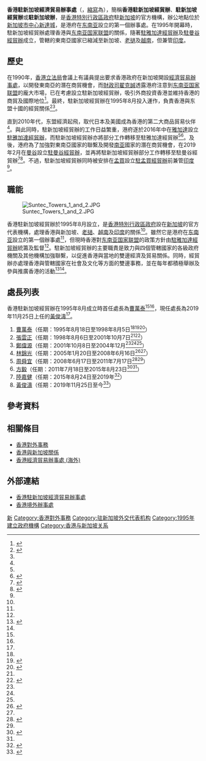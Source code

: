 {{香港政府部門基礎資訊
|中文部門名稱=香港駐新加坡經濟貿易辦事處
|英文部門名稱=Hong Kong Economic and Trade Office (Singapore)
|部門標誌=Hong Kong SAR Regional Emblem.svg
|部門標誌名稱 = 中華人民共和國香港特別行政區政府標誌
|首長職銜=處長
|首長姓名=[[黃俊濤|黃俊濤]]
|副首長職銜=副處長
|副首長姓名=[[鄧俊賢|鄧俊賢]]
|成立年份=1995年
|所屬部門=[[商務及經濟發展局|商務及經濟發展局]]
|總部={{SIN}}<br/>[[新加坡郵政編碼|038989]] [[新達城|新達城]]辦公大樓2座34樓1號
|網站=https://www.hketosin.gov.hk/
}}
'''香港駐新加坡經濟貿易辦事處'''（{{lang-en|Hong Kong Economic and Trade Office (Singapore)}}，[[縮寫|縮寫]]為{{lang|en|HKETO (Singapore)}}），簡稱'''香港駐新加坡經貿辦'''、'''駐新加坡經貿辦'''或'''駐新加坡辦'''，是[[香港特別行政區政府|香港特別行政區政府]]駐[[新加坡|新加坡]]的官方機構，辦公地點位於[[市中心_(新加坡)|新加坡市中心]][[新達城|新達城]]，是港府在[[东南亚|东南亚]]設立的第一個辦事處。在1995年開幕時，駐新加坡經貿辦處理香港與[[东南亚国家联盟|东南亚国家联盟]]的關係，隨著[[香港駐雅加達經濟貿易辦事處|駐雅加達經貿辦]]及[[香港駐曼谷經濟貿易辦事處|駐曼谷經貿辦]]成立，管轄的東南亞國家已縮減至新加坡、[[老撾|老撾]]及[[越南|越南]]，但兼管[[印度|印度]]。

== 歷史 ==
在1990年，[[香港立法局|香港立法局]]會議上有議員提出要求香港政府在新加坡開設[[香港經濟貿易辦事處_(海外)|經濟貿易辦事處]]，以開發東南亞的潛在商貿機會，而[[香港特別行政區財政司司長|財政司]][[翟克誠|翟克誠]]透露港府注意到[[东南亚国家联盟|东南亚国家联盟]]的龐大市場，已在考慮設立駐新加坡經貿辦，吸引外商投資香港並維持香港的商貿及國際地位<ref>{{cite web|url=https://www.legco.gov.hk/yr90-91/chinese/lc_sitg/hansard/h901017.pdf|title=立法局會議過程正式紀錄 一九九○年十月十七日|date=1990-10-17|work=香港立法局|via=香港立法會|access-date=2020-12-16|archive-date=2020-12-26|archive-url=https://web.archive.org/web/20201226120820/https://www.legco.gov.hk/yr90-91/chinese/lc_sitg/hansard/h901017.pdf|dead-url=no}}</ref>。最終，駐新加坡經貿辦在1995年8月投入運作，負責香港與东盟十國的經貿關係<ref name="plm">{{cite web|url=https://www.legco.gov.hk/yr97-98/chinese/panels/ti/minutes/ti031197.htm|title=臨立會文件CB(1)621號|date=1997-11-03|work=香港臨時立法會|via=香港立法會|access-date=2020-12-16|archive-date=2020-12-26|archive-url=https://web.archive.org/web/20201226120819/https://www.legco.gov.hk/yr97-98/chinese/panels/ti/minutes/ti031197.htm|dead-url=no}}</ref><ref name="intro"/>。

直到2010年代，东盟經濟起飛，取代日本及美國成為香港的第二大商品貿易伙伴<ref name=jar"/>。與此同時，駐新加坡經貿辦的工作日益繁重，港府逐於2016年中在[[雅加達|雅加達]]設立[[香港駐雅加達經濟貿易辦事處|駐雅加達經貿辦]]，而駐新加坡經貿辦亦將部分工作轉移至駐雅加達經貿辦<ref name="intro"/><ref name=jar">{{cite web|url=https://www.legco.gov.hk/yr15-16/chinese/panels/ci/papers/ci20160315cb1-642-5-c.pdf|title=立法會CB(1)642/15-16(05)號文件|work=香港立法會|date=2016-03-15|access-date=2020-12-25|archive-date=2019-11-02|archive-url=https://web.archive.org/web/20191102140459/https://www.legco.gov.hk/yr15-16/chinese/panels/ci/papers/ci20160315cb1-642-5-c.pdf|dead-url=no}}</ref>。及後，港府為了加強對東南亞國家的聯繫及開發[[南亚|南亚]]國家的潛在商貿機會，在2019年2月在[[曼谷|曼谷]]設立[[香港駐曼谷經濟貿易辦事處|駐曼谷經貿辦]]，並再將駐新加坡經貿辦部分工作轉移至駐曼谷經貿辦<ref>{{Cite web|url=https://www.info.gov.hk/gia/general/201902/28/P2019022800967.htm|title=香港駐曼谷經濟貿易辦事處投入運作|date=2019-02-28|work=香港特別行政區政府新聞公報|accessdate=2020-12-26|archive-date=2020-12-26|archive-url=https://web.archive.org/web/20201226125135/https://www.info.gov.hk/gia/general/201902/28/P2019022800967.htm|dead-url=no}}</ref><ref name="bang">{{cite web|url=https://www.legco.gov.hk/yr17-18/chinese/panels/ci/papers/ci20180717cb1-1238-8-c.pdf|title=立法會CB(1)1238/17-18(08)號文件|work=香港立法會|date=2018-07-17|access-date=2020-12-25|archive-date=2019-11-03|archive-url=https://web.archive.org/web/20191103100139/https://www.legco.gov.hk/yr17-18/chinese/panels/ci/papers/ci20180717cb1-1238-8-c.pdf|dead-url=no}}</ref>。不過，駐新加坡經貿辦同時被安排在[[孟買|孟買]]設立[[香港駐孟買經濟貿易辦事處|駐孟買經貿辦]]前兼管[[印度|印度]]<ref name="bang"/>。

== 職能 ==
[[File:Suntec_Towers_1_and_2.JPG|thumb]]

香港駐新加坡經貿辦於1995年8月設立，是[[香港特別行政區政府|香港特別行政區政府]]設在[[新加坡|新加坡]]的官方代表機構，處理香港與新加坡、[[老撾|老撾]]、[[越南|越南]]及[[印度|印度]]的關係<ref name="bang"/>。雖然它是港府在[[东南亚|东南亚]]設立的第一個辦事處<ref name="intro"/>，但現時香港對[[东南亚国家联盟|东南亚国家联盟]]的政策方針由[[香港駐雅加達經濟貿易辦事處|駐雅加達經貿辦]]統籌及監督<ref name=jar"/>。駐新加坡經貿辦的主要職責是致力與四個管轄國家的各級政府機關及其他機構加強聯繫，以促進香港與當地的雙邊經濟及貿易關係。同時，經貿辦亦處理香港與管轄國家在社會及文化等方面的雙邊事務，並在每年都積極舉辦及參與推廣香港的活動<ref name="intro">{{cite web|url=https://www.legco.gov.hk/yr18-19/chinese/panels/ci/papers/ci20181120cb1-173-5-c.pdf|title=立法會CB(1)173/18-19(05)號文件|work=香港立法會|date=2018-11-13|access-date=2020-12-25|archive-date=2020-12-25|archive-url=https://web.archive.org/web/20201225031518/https://www.legco.gov.hk/yr18-19/chinese/panels/ci/papers/ci20181120cb1-173-5-c.pdf|dead-url=no}}</ref><ref name="bang"/>。

== 處長列表 ==
香港駐新加坡經貿辦在1995年8月成立時首任處長為[[曹萬泰|曹萬泰]]<ref name="plm"/><ref name="tso"/>，現任處長為2019年11月25日上任的[[黃俊濤_(政府官員)|黃俊濤]]<ref name="latest"/>。

# [[曹萬泰|曹萬泰]]（任期：1995年8月18日至1998年8月5日<ref name="plm"/><ref name="tso">{{Cite web|url=https://www.info.gov.hk/gia/general/201206/13/P201206130297.htm|title=高層官員任命|date=2012-06-13|work=香港特別行政區政府新聞公報|accessdate=2020-12-26|archive-date=2019-09-01|archive-url=https://web.archive.org/web/20190901235437/https://www.info.gov.hk/gia/general/201206/13/P201206130297.htm|dead-url=no}}</ref><ref name="terms">{{Cite web|url=https://www.csb.gov.hk/hkgcsb/doclib/300604lcq5_annex_c.pdf|title=自一九九七年七月一日各駐外經濟貿易辦事處(經貿辦)根據靈活職級審訂制度調派出任首長級主管及副主管職位的情況|date=2004-06-30|work=香港特別行政區政府公務員事務局|accessdate=2020-12-25|archive-date=2020-12-27|archive-url=https://web.archive.org/web/20201227041824/https://www.csb.gov.hk/hkgcsb/doclib/300604lcq5_annex_c.pdf|dead-url=no}}</ref>）
# [[張雲正|張雲正]]（任期：1998年8月6日至2001年10月7日<ref name="terms"/><ref name="clement">{{Cite web|url=https://www.csb.gov.hk/tc_chi/info/2185.html|title=高層官員任命|date=2011-08-26|work=香港特別行政區政府公務員事務局|accessdate=2020-12-26|archive-date=2020-12-26|archive-url=https://web.archive.org/web/20201226114834/https://www.csb.gov.hk/tc_chi/info/2185.html|dead-url=no}}</ref>）
# [[鄭偉源|鄭偉源]]（任期：2001年10月8日至2004年12月<ref name="terms"/><ref name="clement"/><ref name="kk-in"/>）
# [[林錦光|林錦光]]（任期：2005年1月20日至2008年6月16日<ref name="kk-in">{{cite journal|url=https://www.hketosin.gov.hk/hkFiles/pdf/HKFilesNo1-2005.pdf|title=K K Lam, new HKETO Director, aims high|trans-title=新經貿辦處長林錦光：目光遠大|page=6|journal=HONG KONG FILES|publisher=香港駐新加坡經濟貿易辦事處|issue=1/2005|year=2005|language=en|access-date=2020-12-26|archive-date=2018-10-08|archive-url=https://web.archive.org/web/20181008214717/https://www.hketosin.gov.hk/hkFiles/pdf/HKFilesNo1-2005.pdf|dead-url=no}}</ref><ref name="kk2subrina"/>）
# [[周舜宜|周舜宜]]（任期：2008年6月17日至2011年7月17日<ref name="kk2subrina">{{cite journal|url=https://www.hketosin.gov.hk/hkFiles/pdf/HKFilesNo2-2011.pdf|title=New HKETO director seeks closer ties|trans-title=新任香港經貿辦處長尋求更緊密聯繫|page=5|journal=HONG KONG FILES|publisher=香港駐新加坡經濟貿易辦事處|issue=2/2008|year=2008|language=en|access-date=2020-12-26|archive-date=2018-10-08|archive-url=https://web.archive.org/web/20181008213756/https://www.hketosin.gov.hk/hkFiles/pdf/HKFilesNo2-2011.pdf|dead-url=no}}</ref><ref name="subrina2ngai"/>）
# [[方毅_(香港)|方毅]]（任期：2011年7月18日至2015年8月23日<ref name="subrina2ngai">{{cite journal|url=https://www.hketosin.gov.hk/hkFiles/pdf/HKFilesNo2-2011.pdf|title=NEW CHIEF FOR HKETO|trans-title=新經貿辦處長|page=6|journal=HONG KONG FILES|publisher=香港駐新加坡經濟貿易辦事處|issue=2/2011|year=2011|language=en|access-date=2020-12-26|archive-date=2018-10-08|archive-url=https://web.archive.org/web/20181008213756/https://www.hketosin.gov.hk/hkFiles/pdf/HKFilesNo2-2011.pdf|dead-url=no}}</ref><ref name="ngai2bruno"/>）
# [[陸嘉健|陸嘉健]]（任期：2015年8月24日至2019年<ref name="ngai2bruno">{{cite journal|url=https://www.hketosin.gov.hk/hkFiles/pdf/HKFilesNo2-2015.pdf|title=New Director of the HKETO assumes office|trans-title=經貿辦新處長上任|page=6|journal=HONG KONG FILES|publisher=香港駐新加坡經濟貿易辦事處|issue=2/2015|year=2015|language=en|access-date=2020-12-26|archive-date=2018-10-08|archive-url=https://web.archive.org/web/20181008213233/https://www.hketosin.gov.hk/hkFiles/pdf/HKFilesNo2-2015.pdf|dead-url=no}}</ref>）
# [[黃俊濤|黃俊濤]]（任期：2019年11月25日至今<ref name="latest">{{cite journal|url=https://www.hketosin.gov.hk/hkFiles/pdf/HKFilesNo3-2019.pdf|title=NEW DIRECTOR OF THE HKETO ASSUMES OFFICE|trans-title=經貿辦新處長上任|page=7|journal=HONG KONG FILES|publisher=香港駐新加坡經濟貿易辦事處|issue=3/2019|year=2019|language=en|access-date=2020-12-26|archive-date=2020-12-26|archive-url=https://web.archive.org/web/20201226114800/https://www.hketosin.gov.hk/hkFiles/pdf/HKFilesNo3-2019.pdf|dead-url=no}}</ref>）

== 參考資料 ==
{{reflist|30em}}

== 相關條目 ==
* [[香港對外事務|香港對外事務]]
* [[香港與新加坡關係|香港與新加坡關係]]
* [[香港經濟貿易辦事處_(海外)|香港經濟貿易辦事處 (海外)]]

== 外部連結 ==
*[https://www.hketosin.gov.hk/ 香港駐新加坡經濟貿易辦事處] {{Wayback|url=https://www.hketosin.gov.hk/ |date=20210515083213 }}
*[https://www.gov.hk/tc/about/govdirectory/oohk.htm 香港境外辦事處] {{Wayback|url=https://www.gov.hk/tc/about/govdirectory/oohk.htm |date=20210310025404 }}

{{香港經濟貿易辦事處}}

[[Category:香港政府部門|新]]
[[Category:香港對外事務|Category:香港對外事務]]
[[Category:驻新加坡外交代表机构|Category:驻新加坡外交代表机构]]
[[Category:1995年建立政府機構|Category:1995年建立政府機構]]
[[Category:香港与新加坡关系|Category:香港与新加坡关系]]